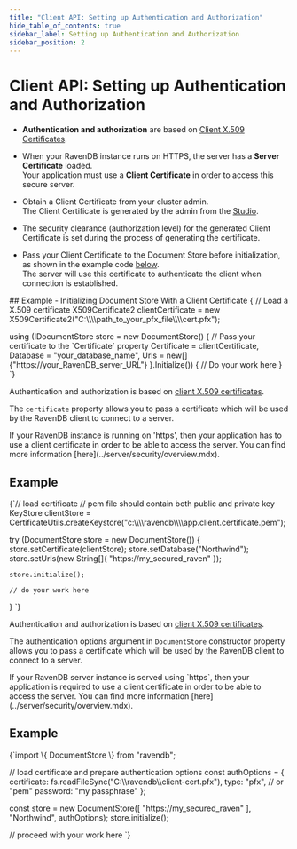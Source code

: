 ---
title: "Client API: Setting up Authentication and Authorization"
hide_table_of_contents: true
sidebar_label: Setting up Authentication and Authorization
sidebar_position: 2
---




# Client API: Setting up Authentication and Authorization
<LanguageSwitcher supportedLanguages={supportedLanguages} />
<LanguageContent language="csharp">

<Admonition type="note" title="">

* **Authentication and authorization** are based on [Client X.509 Certificates](../server/security/authorization/security-clearance-and-permissions.mdx).  

* When your RavenDB instance runs on HTTPS, the server has a **Server Certificate** loaded.  
Your application must use a **Client Certificate** in order to access this secure server.  

* Obtain a Client Certificate from your cluster admin.  
The Client Certificate is generated by the admin from the [Studio](../server/security/authentication/certificate-management.mdx).  

* The security clearance (authorization level) for the generated Client Certificate is set during the process of generating the 
certificate.  

* Pass your Client Certificate to the Document Store before initialization, as shown in the example code 
[below](../client-api/setting-up-authentication-and-authorization.mdx#example---initializing-document-store-with-a-client-certificate).  
The server will use this certificate to authenticate the client when connection is established.  

</Admonition>
## Example - Initializing Document Store With a Client Certificate

<TabItem value="client_cert" label="client_cert">
<CodeBlock language="csharp">
{`// Load a X.509 certificate
X509Certificate2 clientCertificate = new X509Certificate2("C:\\\\path_to_your_pfx_file\\\\cert.pfx");

using (IDocumentStore store = new DocumentStore()
\{
    // Pass your certificate to the \`Certificate\` property
    Certificate = clientCertificate,
    Database = "your_database_name",
    Urls = new[] \{"https://your_RavenDB_server_URL"\}
\}.Initialize())
\{
    // Do your work here
\}
`}
</CodeBlock>
</TabItem>




</LanguageContent>
<LanguageContent language="java">


Authentication and authorization is based on [client X.509 certificates](../server/security/authorization/security-clearance-and-permissions.mdx).

The `certificate` property allows you to pass a certificate which will be used by the RavenDB client to connect to a server. 

<Admonition type="note" title="">
If your RavenDB instance is running on 'https', then your application has to use a client certificate in order to be able to access the server. You can find more information [here](../server/security/overview.mdx).
</Admonition>

## Example

<TabItem value="client_cert" label="client_cert">
<CodeBlock language="java">
{`// load certificate
// pem file should contain both public and private key
KeyStore clientStore = CertificateUtils.createKeystore("c:\\\\ravendb\\\\app.client.certificate.pem");

try (DocumentStore store = new DocumentStore())  \{
    store.setCertificate(clientStore);
    store.setDatabase("Northwind");
    store.setUrls(new String[]\{ "https://my_secured_raven" \});

    store.initialize();

    // do your work here
\}
`}
</CodeBlock>
</TabItem>


</LanguageContent>
<LanguageContent language="nodejs">


Authentication and authorization is based on [client X.509 certificates](../server/security/authorization/security-clearance-and-permissions.mdx).

The authentication options argument in `DocumentStore` constructor property allows you to pass a certificate which will be used by the RavenDB client to connect to a server. 

<Admonition type="note" title="">
If your RavenDB server instance is served using `https`, then your application is required to use a client certificate in order to be able to access the server. You can find more information [here](../server/security/overview.mdx).
</Admonition>

## Example

<TabItem value="client_cert" label="client_cert">
<CodeBlock language="js">
{`import \{ DocumentStore \} from "ravendb";

// load certificate and prepare authentication options
const authOptions = \{
    certificate: fs.readFileSync("C:\\\\ravendb\\\\client-cert.pfx"),
    type: "pfx", // or "pem"
    password: "my passphrase"
\};

const store = new DocumentStore([ "https://my_secured_raven" ], "Northwind", authOptions);
store.initialize();

// proceed with your work here
`}
</CodeBlock>
</TabItem>


</LanguageContent>

<!---
### Getting Started
- [Installation : Setup Wizard Walkthrough](../start/installation/setup-wizard)

### Client API
- [What is a Document Store](../client-api/what-is-a-document-store)
- [Creating a Document Store](../client-api/creating-document-store)
- [Setting up Default Database](../client-api/setting-up-default-database)

### Server
- [Security Overview](../server/security/overview)
- [Security Clearance &amp; Permissions](../server/security/authorization/security-clearance-and-permissions)
- [Client Certificiate Usage](../server/security/authentication/client-certificate-usage)
- [Certificate Management](../server/security/authentication/certificate-management)

### Security
- [How to Create Secured Server](../server/security/overview)
- [Security Clearance &amp; Permissions](../server/security/authorization/security-clearance-and-permissions)

### Document Store
- [What is a Document Store](../client-api/what-is-a-document-store)
- [Creating a Document Store](../client-api/creating-document-store)
- [Setting up Default Database](../client-api/setting-up-default-database)


-->